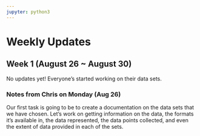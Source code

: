```yaml
---
jupyter: python3
---
```


# Weekly Updates

## Week 1 (August 26 \~ August 30)

No updates yet! Everyone's started working on their data sets.

### Notes from Chris on Monday (Aug 26)

Our first task is going to be to create a documentation on the data sets that we have chosen. Let's work on getting information on the data, the formats it's available in, the data represented, the data points collected, and even the extent of data provided in each of the sets.


